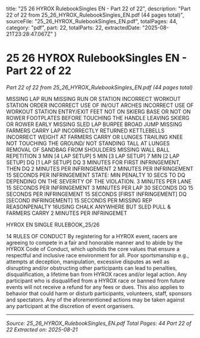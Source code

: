   title: "25 26 HYROX RulebookSingles EN - Part 22 of 22",
  description: "Part 22 of 22 from 25_26_HYROX_RulebookSingles_EN.pdf (44 pages total)",
  sourceFile: "25_26_HYROX_RulebookSingles_EN.pdf",
  totalPages: 44,
  category: "pdf",
  part: 22,
  totalParts: 22,
  extractedDate: "2025-08-21T23:28:47.067Z"
}

# 25 26 HYROX RulebookSingles EN - Part 22 of 22

*Part 22 of 22 from 25_26_HYROX_RulebookSingles_EN.pdf (44 pages total)*

MISSING LAP RUN
MISSING RUN OR STATION
INCORRECT WORKOUT STATION ORDER
INCORRECT USE OF IN/OUT ARCHES
INCORRECT USE OF WORKOUT STATION
ENTRY/EXIT
FEET NOT ON SKIERG BASE OR NOT ON ROWER
FOOTPLATES BEFORE TOUCHING THE HANDLE
LEAVING SKIERG OR ROWER EARLY
MISSING SLED LAP
BURPEE BROAD JUMP
MISSING FARMERS CARRY LAP
INCORRECTLY RETURNED KETTLEBELLS
INCORRECT WEIGHT AT FARMERS CARRY OR
LUNGES
TRAILING KNEE NOT TOUCHING THE GROUND/
NOT STANDING TALL AT LUNGES
REMOVAL OF SANDBAG FROM SHOULDERS
MISSING WALL BALL REPETITION
3 MIN [4 LAP SETUP]
5 MIN [3 LAP SETUP]
7 MIN [2 LAP SETUP]
DQ [1 LAP SETUP]
DQ
3 MINUTES FOR FIRST INFRINGEMENT, THEN DQ
2 MINUTES PER INFRINGEMENT
2 MINUTES PER INFRINGEMENT
15 SECONDS PER INFRINGEMENT
STATE: MIN PENALTY 10 SECS TO DQ DEPENDING ON
THE SEVERITY OF THE VIOLATION.
3 MINUTES PER LANE
15 SECONDS PER INFRINGEMENT
3 MINUTES PER LAP
30 SECONDS
DQ
15 SECONDS PER INFRINGEMENT
15 SECONDS [FIRST INFRINGEMENT]
DQ [SECOND INFRINGEMENT]
15 SECONDS PER MISSING REP
REASONPENALTY
16USING CHALK ANYWHERE BUT SLED PULL &
FARMERS CARRY
2 MINUTES PER INFRINGEMET

HYROX EN SINGLE RULEBOOK_25/26

14 RULES OF
CONDUCT
By registering for a HYROX event, racers are agreeing
to compete in a fair and honorable manner and to
abide by the HYROX Code of Conduct, which upholds
the core values that ensure a respectful and inclusive
race environment for all.
Poor sportsmanship e.g., attempts at deception,
manipulation, excessive disputes as well as
disrupting and/or obstructing other participants can
lead to penalties, disqualification, a lifetime ban from
HYROX races and/or legal action.
Any participant who is disqualified from a HYROX race
or banned from future events will not receive a refund
for any fees or dues. This also applies to behavior that
could harm or disturb participants, volunteers, staff,
sponsors and spectators. Any of the aforementioned
actions may be taken against any participant at the
discretion of event organisers.

---

*Source: 25_26_HYROX_RulebookSingles_EN.pdf*
*Total Pages: 44*
*Part 22 of 22*
*Extracted on: 2025-08-21*
